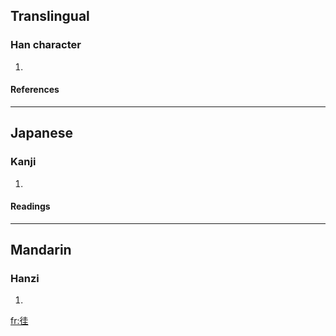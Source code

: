 ==Translingual==
===Han character===
{{Han char|rn=60|rad=彳|as=06|sn=9|four=|canj=竹人土土 (HOGG)}}
# {{defn|Han|sort=彳06}}
====References====
{{Han ref|kx=0367.010|dkj=10099|dj=0690.010|hdz=20819.010|uh=5F8D|ud=24461}}
----
==Japanese==
===Kanji===
{{ja-kanji|grade=|rs=彳06}}
# {{defn|Japanese}} 
====Readings====
{{ja-readings|on=[[あい]] (ai), [[あ]] (a), [[え]] (e)|kun=[[ゆく]] (yuku)}}
----
==Mandarin==
===Hanzi===
{{cmn-hanzi|pin=[[wā]] ([[wa1]])|wg=wa<sup>1</sup>}}
# {{defn|Mandarin}}

[[fr:徍]]